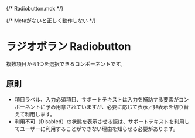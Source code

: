 {/* Radiobutton.mdx */}


{/* Metaがないと正しく動作しない */}

<Meta title="Radiobutton" of={RadiobuttonStories} />

# ラジオボラン Radiobutton

複数項目から1つを選択できるコンポーネントです。

## 原則

- 項目ラベル、入力必須項目、サポートテキストは入力を補助する要素がコンポーネントに予め用意されていますが、必要に応じて表示／非表示を切り替えて利用します。
- 利用不可（Disabled）の状態を表示させる際は、サポートテキストを利用してユーザーに利用することができない理由を知らせる必要があります。

<Canvas />
<Controls />

<Stories />
